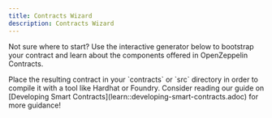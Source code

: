 ```yaml
---
title: Contracts Wizard
description: Contracts Wizard
---
```


Not sure where to start? Use the interactive generator below to bootstrap your
contract and learn about the components offered in OpenZeppelin Contracts.

<Callout>
Place the resulting contract in your `contracts` or `src` directory in order to compile it with a tool like Hardhat or Foundry. Consider reading our guide on [Developing Smart Contracts](learn::developing-smart-contracts.adoc) for more guidance!
</Callout>

<OZWizard />
